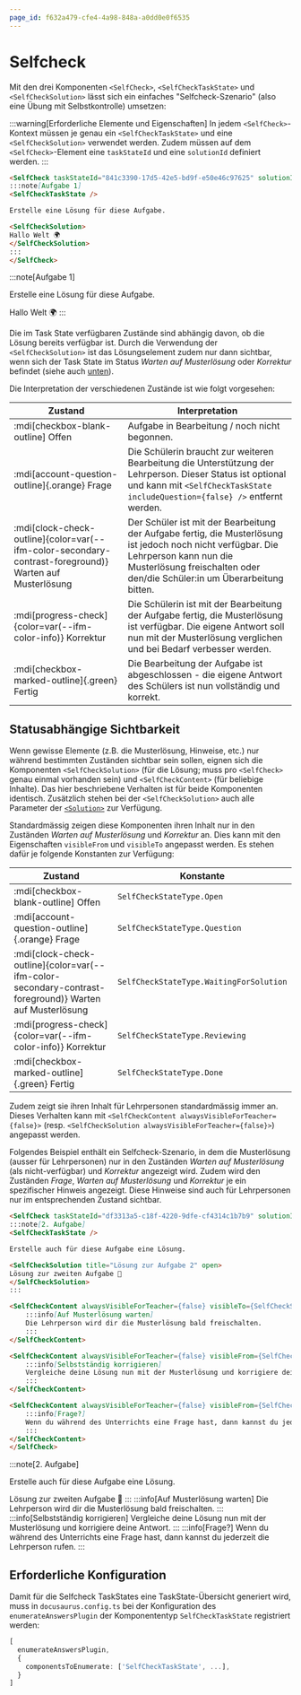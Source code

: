 ```yaml
---
page_id: f632a479-cfe4-4a98-848a-a0dd0e0f6535
---
```




# Selfcheck

Mit den drei Komponenten `<SelfCheck>`, `<SelfCheckTaskState>` und `<SelfCheckSolution>` lässt sich ein einfaches "Selfcheck-Szenario" (also eine Übung mit Selbstkontrolle) umsetzen:

:::warning[Erforderliche Elemente und Eigenschaften]
In jedem `<SelfCheck>`-Kontext müssen je genau ein `<SelfCheckTaskState>` und eine `<SelfCheckSolution>` verwendet werden. Zudem müssen auf dem `<SelfCheck>`-Element eine `taskStateId` und eine `solutionId` definiert werden.
:::

```md
<SelfCheck taskStateId="841c3390-17d5-42e5-bd9f-e50e46c97625" solutionId="71ed3d23-19d4-4575-9117-9cac09749223">
:::note[Aufgabe 1]
<SelfCheckTaskState />

Erstelle eine Lösung für diese Aufgabe.

<SelfCheckSolution>
Hallo Welt 🌍
</SelfCheckSolution>
:::
</SelfCheck>
```

<BrowserWindow>
<SelfCheck taskStateId="841c3390-17d5-42e5-bd9f-e50e46c97625" solutionId="71ed3d23-19d4-4575-9117-9cac09749223">
:::note[Aufgabe 1]
<SelfCheckTaskState />

Erstelle eine Lösung für diese Aufgabe.

<SelfCheckSolution>
Hallo Welt 🌍
</SelfCheckSolution>
:::
</SelfCheck>
</BrowserWindow>

Die im Task State verfügbaren Zustände sind abhängig davon, ob die Lösung bereits verfügbar ist. Durch die Verwendung der `<SelfCheckSolution>` ist das Lösungselement zudem nur dann sichtbar, wenn sich der Task State im Status _Warten auf Musterlösung_ oder _Korrektur_ befindet (siehe auch [unten](#statusabhängige-sichtbarkeit)). 

Die Interpretation der verschiedenen Zustände ist wie folgt vorgesehen:

| Zustand                                                                                                 | Interpretation                                                                                                                                                                                                   |
|---------------------------------------------------------------------------------------------------------|------------------------------------------------------------------------------------------------------------------------------------------------------------------------------------------------------------------|
| :mdi[checkbox-blank-outline] Offen                                                                      | Aufgabe in Bearbeitung / noch nicht begonnen.                                                                                                                                                                    |
| :mdi[account-question-outline]{.orange} Frage                                                           | Die Schülerin braucht zur weiteren Bearbeitung die Unterstützung der Lehrperson. Dieser Status ist optional und kann mit `<SelfCheckTaskState includeQuestion={false} />` entfernt werden.                       |
| :mdi[clock-check-outline]{color=var(--ifm-color-secondary-contrast-foreground)} Warten auf Musterlösung | Der Schüler ist mit der Bearbeitung der Aufgabe fertig, die Musterlösung ist jedoch noch nicht verfügbar. Die Lehrperson kann nun die Musterlösung freischalten oder den/die Schüler:in um Überarbeitung bitten. |
| :mdi[progress-check]{color=var(--ifm-color-info)} Korrektur                                             | Die Schülerin ist mit der Bearbeitung der Aufgabe fertig, die Musterlösung ist verfügbar. Die eigene Antwort soll nun mit der Musterlösung verglichen und bei Bedarf verbesser werden.                           |
| :mdi[checkbox-marked-outline]{.green} Fertig                                                            | Die Bearbeitung der Aufgabe ist abgeschlossen - die eigene Antwort des Schülers ist nun vollständig und korrekt.                                                                                                 |

## Statusabhängige Sichtbarkeit
Wenn gewisse Elemente (z.B. die Musterlösung, Hinweise, etc.) nur während bestimmten Zuständen sichtbar sein sollen, eignen sich die Komponenten `<SelfCheckSolution>` (für die Lösung; muss pro `<SelfCheck>` genau einmal vorhanden sein) und `<SelfCheckContent>` (für beliebige Inhalte). Das hier beschriebene Verhalten ist für beide Komponenten identisch. Zusätzlich stehen bei der `<SelfCheckSolution>` auch alle Parameter der [`<Solution>`](../solutions/index.mdx) zur Verfügung.

Standardmässig zeigen diese Komponenten ihren Inhalt nur in den Zuständen _Warten auf Musterlösung_ und _Korrektur_ an. Dies kann mit den Eigenschaften `visibleFrom` und `visibleTo` angepasst werden. Es stehen dafür je folgende Konstanten zur Verfügung:

| Zustand                                                                                                 | Konstante                               |
|---------------------------------------------------------------------------------------------------------|-----------------------------------------|
| :mdi[checkbox-blank-outline] Offen                                                                      | `SelfCheckStateType.Open`               |
| :mdi[account-question-outline]{.orange} Frage                                                           | `SelfCheckStateType.Question`           |
| :mdi[clock-check-outline]{color=var(--ifm-color-secondary-contrast-foreground)} Warten auf Musterlösung | `SelfCheckStateType.WaitingForSolution` |
| :mdi[progress-check]{color=var(--ifm-color-info)} Korrektur                                             | `SelfCheckStateType.Reviewing`          |
| :mdi[checkbox-marked-outline]{.green} Fertig                                                            | `SelfCheckStateType.Done`               |

Zudem zeigt sie ihren Inhalt für Lehrpersonen standardmässig immer an. Dieses Verhalten kann mit `<SelfCheckContent alwaysVisibleForTeacher={false}>` (resp. `<SelfCheckSolution alwaysVisibleForTeacher={false}>`) angepasst werden.

Folgendes Beispiel enthält ein Selfcheck-Szenario, in dem die Musterlösung (ausser für Lehrpersonen) nur in den Zuständen _Warten auf Musterlösung_ (als nicht-verfügbar) und _Korrektur_ angezeigt wird. Zudem wird den Zuständen _Frage_, _Warten auf Musterlösung_ und _Korrektur_ je ein spezifischer Hinweis angezeigt. Diese Hinweise sind auch für Lehrpersonen nur im entsprechenden Zustand sichtbar.

```md
<SelfCheck taskStateId="df3313a5-c18f-4220-9dfe-cf4314c1b7b9" solutionId="e92b6f49-396e-48bc-8a6c-4ca94947210d">
:::note[2. Aufgabe]
<SelfCheckTaskState />

Erstelle auch für diese Aufgabe eine Lösung.

<SelfCheckSolution title="Lösung zur Aufgabe 2" open>
Lösung zur zweiten Aufgabe 🥳
</SelfCheckSolution>
:::

<SelfCheckContent alwaysVisibleForTeacher={false} visibleTo={SelfCheckStateType.WaitingForSolution}>
    :::info[Auf Musterlösung warten]
    Die Lehrperson wird dir die Musterlösung bald freischalten.
    :::
</SelfCheckContent>

<SelfCheckContent alwaysVisibleForTeacher={false} visibleFrom={SelfCheckStateType.Reviewing}>
    :::info[Selbstständig korrigieren]
    Vergleiche deine Lösung nun mit der Musterlösung und korrigiere deine Antwort.
    :::
</SelfCheckContent>

<SelfCheckContent alwaysVisibleForTeacher={false} visibleFrom={SelfCheckStateType.Question} visibleTo={SelfCheckStateType.Question}>
    :::info[Frage?]
    Wenn du während des Unterrichts eine Frage hast, dann kannst du jederzeit die Lehrperson rufen.
    :::
</SelfCheckContent>
</SelfCheck>
```

<BrowserWindow>
<SelfCheck taskStateId="df3313a5-c18f-4220-9dfe-cf4314c1b7b9" solutionId="e92b6f49-396e-48bc-8a6c-4ca94947210d">
:::note[2. Aufgabe]
<SelfCheckTaskState />

Erstelle auch für diese Aufgabe eine Lösung.

<SelfCheckSolution title="Lösung zur Aufgabe 2" open>
Lösung zur zweiten Aufgabe 🥳
</SelfCheckSolution>
:::

<SelfCheckContent alwaysVisibleForTeacher={false} visibleTo={SelfCheckStateType.WaitingForSolution}>
    :::info[Auf Musterlösung warten]
    Die Lehrperson wird dir die Musterlösung bald freischalten.
    :::
</SelfCheckContent>

<SelfCheckContent alwaysVisibleForTeacher={false} visibleFrom={SelfCheckStateType.Reviewing}>
    :::info[Selbstständig korrigieren]
    Vergleiche deine Lösung nun mit der Musterlösung und korrigiere deine Antwort.
    :::
</SelfCheckContent>

<SelfCheckContent alwaysVisibleForTeacher={false} visibleFrom={SelfCheckStateType.Question} visibleTo={SelfCheckStateType.Question}>
    :::info[Frage?]
    Wenn du während des Unterrichts eine Frage hast, dann kannst du jederzeit die Lehrperson rufen.
    :::
</SelfCheckContent>
</SelfCheck>
</BrowserWindow>

## Erforderliche Konfiguration
Damit für die Selfcheck TaskStates eine TaskState-Übersicht generiert wird, muss in `docusaurus.config.ts` bei der Konfiguration des `enumerateAnswersPlugin` der Komponententyp `SelfCheckTaskState` registriert werden:
```ts title="docusaurus.config.ts" {4}
[
  enumerateAnswersPlugin,
  {
    componentsToEnumerate: ['SelfCheckTaskState', ...],
  }
]
```